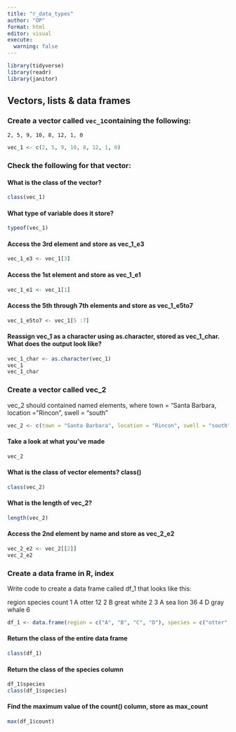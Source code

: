 ```yaml
---
title: "r_data_types"
author: "OP"
format: html
editor: visual
execute: 
  warning: false
---
```

```r
library(tidyverse)
library(readr)
library(janitor)
```


## **Vectors, lists & data frames**

### Create a vector called `vec_1`containing the following:
`2, 5, 9, 10, 8, 12, 1, 0`

```r
vec_1 <- c(2, 5, 9, 10, 8, 12, 1, 0)
```


### Check the following for that vector:

#### What is the class of the vector? 
```r
class(vec_1)
```

#### What type of variable does it store?
```r
typeof(vec_1)
```

#### Access the 3rd element and store as vec_1_e3
```r
vec_1_e3 <- vec_1[3]
```

#### Access the 1st element and store as vec_1_e1
```r
vec_1_e1 <- vec_1[1]
```

#### Access the 5th through 7th elements and store as vec_1_e5to7
```r
vec_1_e5to7 <- vec_1[5 :7]
```

#### Reassign vec_1 as a character using as.character, stored as vec_1_char. What does the output look like?
```r
vec_1_char <- as.character(vec_1)
vec_1
vec_1_char

```

### Create a vector called vec_2
vec_2 should contained named elements, where town = "Santa Barbara, location = "Rincon", swell = "south"
```r
vec_2 <- c(town = "Santa Barbara", location = "Rincon", swell = "south")
```


#### Take a look at what you’ve made
```r
vec_2
```


#### What is the class of vector elements? class()
```r
class(vec_2)
```

#### What is the length of vec_2?
```r
length(vec_2)
```

#### Access the 2nd element by name and store as vec_2_e2
```r
vec_2_e2 <- vec_2[[2]]
vec_2_e2
```

### Create a data frame in R, index
Write code to create a data frame called df_1 that looks like this:

   region     species count
 1      A       otter    12
 2      B great white     2
 3      A    sea lion    36
 4      D  gray whale     6
 
```r
df_1 <- data.frame(region = c("A", "B", "C", "D"), species = c("otter", "great white", "sea lion", "gray whale"), count = c(12, 2, 36, 6))
```
 
#### Return the class of the entire data frame
```r
class(df_1)
```

#### Return the class of the species column
```r
df_1$species
class(df_1$species)
```

#### Find the maximum value of the count() column, store as max_count
```r
max(df_1$count)
```

